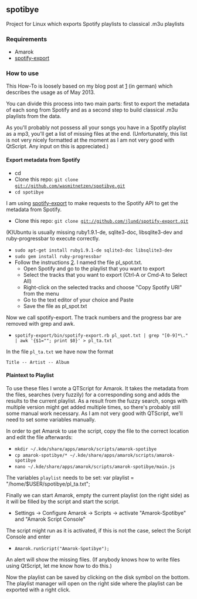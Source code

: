 ==spotibye==

Project for Linux which exports Spotify playlists to classical .m3u playlists
===Requirements===

* Amarok
* [https://github.com/jlund/spotify-export spotify-export]

===How to use===

This How-To is loosely based on my blog post at [http://blog.wasmitnetzen.de/?p=192] (in german) which describes the usage as of May 2013.

You can divide this process into two main parts: first to export the metadata of each song from Spotify and as a second step to build classical .m3u playlists from the data.

As you'll probably not possess all your songs you have in a Spotify playlist as a mp3, you'll get a list of missing files at the end. (Unfortunately, this list is not very nicely formatted at the moment as I am not very good with QtScript. Any input on this is appreciated.)

====Export metadata from Spotify====

* cd
* Clone this repo: <code>git clone git://github.com/wasmitnetzen/spotibye.git</code>
* <code>cd spotibye</code>

I am using [https://github.com/jlund/spotify-export spotify-export] to make requests to the Spotify API to get the metadata from Spotify.
* Clone this repo: <code>git clone git://github.com/jlund/spotify-export.git</code>

(K)Ubuntu is usually missing ruby1.9.1-de, sqlite3-doc, libsqlite3-dev and ruby-progressbar to execute correctly.
* <code>sudo apt-get install ruby1.9.1-de sqlite3-doc libsqlite3-dev</code>
* <code>sudo gem install ruby-progressbar</code>
* Follow the instructions [https://github.com/jlund/spotify-export/blob/master/README.md]. I named the file pl_spot.txt.
** Open Spotify and go to the playlist that you want to export
** Select the tracks that you want to export (Ctrl-A or Cmd-A to Select All)
** Right-click on the selected tracks and choose "Copy Spotify URI" from the menu
** Go to the text editor of your choice and Paste
** Save the file as pl_spot.txt

Now we call spotify-export. The track numbers and the progress bar are removed with grep and awk.
* <code>spotify-export/bin/spotify-export.rb pl_spot.txt | grep "[0-9]*\." | awk '{$1=""; print $0}' > pl_ta.txt</code>

In the file <code>pl_ta.txt</code> we have now the format
 Title -- Artist -- Album

====Plaintext to Playlist====
To use these files I wrote a QTScript for Amarok. It takes the metadata from the files, searches (very fuzzily) for a corresponding song and adds the results to the current playlist. As a result from the fuzzy search, songs with multiple version might get added multiple times, so there's probably still some manual work necessary. As I am not very good with QTScript, we'll need to set some variables manually.

In order to get Amarok to use the script, copy the file to the correct location and edit the file afterwards:

* <code>mkdir ~/.kde/share/apps/amarok/scripts/amarok-spotibye</code>
* <code>cp amarok-spotibye/* ~/.kde/share/apps/amarok/scripts/amarok-spotibye</code>
* <code>nano ~/.kde/share/apps/amarok/scripts/amarok-spotibye/main.js</code>

The variables <code>playlist</code> needs to be set:
<code lang="text/javascript">
var playlist = "/home/$USER/spotibye/pl_ta.txt";
</code>

Finally we can start Amarok, empty the current playlist (on the right side) as it will be filled by the script and start the script.

* Settings -> Configure Amarok -> Scripts -> activate "Amarok-Spotibye" and "Amarok Script Console"

The script might run as it is activated, if this is not the case, select the Script Console and enter

*<code>Amarok.runScript("Amarok-Spotibye");</code>

An alert will show the missing files. (If anybody knows how to write files using QtScript, let me know how to do this.)

Now the playlist can be saved by clicking on the disk symbol on the bottom. The playlist manager will open on the right side where the playlist can be exported with a right click.